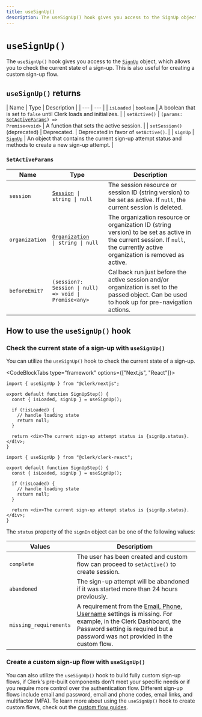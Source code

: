 ```yaml
---
title: useSignUp()
description: The useSignUp() hook gives you access to the SignUp object, which allows you to check the current state of a sign-up and create custom sign-up flows.
---
```

# `useSignUp()`

The `useSignUp()` hook gives you access to the [`SignUp`](/docs/references/javascript/sign-up/sign-up) object, which allows you to check the current state of a sign-up. This is also useful for creating a custom sign-up flow.

## `useSignUp()` returns

| Name | Type | Description |
| --- | --- |
| `isLoaded` | `boolean` | A boolean that is set to `false` until Clerk loads and initializes. |
| `setActive()` | <code>(params: [SetActiveParams](#set-active-params)) => Promise\<void\></code> | A function that sets the active session. |
| `setSession()` (deprecated) |  Deprecated. | Deprecated in favor of `setActive()`. |
| `signUp` | [`SignUp`](/docs/references/javascript/sign-up/sign-up) | An object that contains the current sign-up attempt status and methods to create a new sign-up attempt. |

### `SetActiveParams`

| Name | Type | Description |
| --- | --- | --- |
| `session` | <code>[Session](/docs/references/javascript/session) \| string \| null</code> | The session resource or session ID (string version) to be set as active. If `null`, the current session is deleted. |
| `organization` | <code>[Organization](/docs/references/javascript/organization/organization) \| string \| null</code> | The organization resource or organization ID (string version) to be set as active in the current session. If `null`, the currently active organization is removed as active. |
| `beforeEmit?` | `(session?: Session \| null) => void \| Promise<any>` | Callback run just before the active session and/or organization is set to the passed object. Can be used to hook up for pre-navigation actions. |

## How to use the `useSignUp()` hook

### Check the current state of a sign-up with `useSignUp()`

You can utilize the `useSignUp()` hook to check the current state of a sign-up.

<CodeBlockTabs type="framework" options={["Next.js", "React"]}>
  ```tsx filename="pages/sign-up.tsx"
  import { useSignUp } from "@clerk/nextjs";

  export default function SignUpStep() {
    const { isLoaded, signUp } = useSignUp();

    if (!isLoaded) {
      // handle loading state
      return null;
    }

    return <div>The current sign-up attempt status is {signUp.status}.</div>;
  }
  ```

  ```tsx filename="sign-up-step.tsx"
  import { useSignUp } from "@clerk/clerk-react";

  export default function SignUpStep() {
    const { isLoaded, signUp } = useSignUp();

    if (!isLoaded) {
      // handle loading state
      return null;
    }

    return <div>The current sign-up attempt status is {signUp.status}.</div>;
  }
  ```
</CodeBlockTabs>

The `status` property of the `signIn` object can be one of the following values:

| Values | Descriptiom |
| --- | --- |
| `complete` | The user has been created and custom flow can proceed to `setActive()` to create session. |
| `abandoned` | The sign-up attempt will be abandoned if it was started more than 24 hours previously. |
| `missing_requirements` | A requirement from the [Email, Phone, Username](https://dashboard.clerk.com/last-active?path=user-authentication/email-phone-username) settings is missing. For example, in the Clerk Dashboard, the Password setting is required but a password was not provided in the custom flow. |

### Create a custom sign-up flow with `useSignUp()`

You can also utilize the `useSignUp()` hook to build fully custom sign-up flows, if Clerk's pre-built components don't meet your specific needs or if you require more control over the authentication flow. Different sign-up flows include email and password, email and phone codes, email links, and multifactor (MFA). To learn more about using the `useSignUp()` hook to create custom flows, check out the [custom flow guides](https://clerk.com/docs/custom-flows/overview).